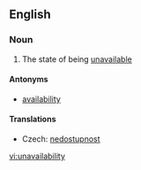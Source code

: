 ==English==
===Noun===
{{en-noun|-}}

# The state of being [[unavailable]]

====Antonyms====
*[[availability]]

====Translations====
{{trans-top|state of being unavailable}}
* Czech: [[nedostupnost]] {{f}}
{{trans-mid}}
{{trans-bottom}}

[[vi:unavailability]]